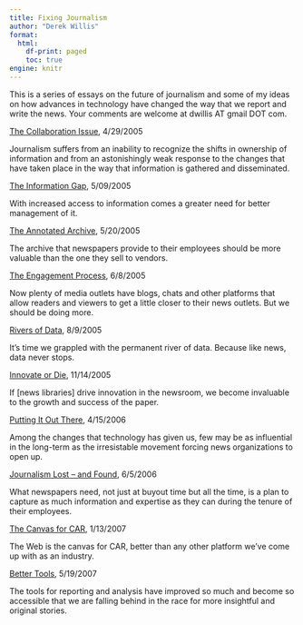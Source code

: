 ```yaml
---
title: Fixing Journalism
author: "Derek Willis"
format:
  html:
    df-print: paged
    toc: true
engine: knitr
---
```


This is a series of essays on the future of journalism and some of my ideas on how advances in technology have changed the way that we report and write the news. Your comments are welcome at dwillis AT gmail DOT com.

[The Collaboration Issue](the-collaboration-issue/), 4/29/2005

Journalism suffers from an inability to recognize the shifts in ownership of information and from an astonishingly weak response to the changes that have taken place in the way that information is gathered and disseminated.

[The Information Gap](the-information-gap/), 5/09/2005

With increased access to information comes a greater need for better management of it.

[The Annotated Archive](the-annotated-archive/), 5/20/2005

The archive that newspapers provide to their employees should be more valuable than the one they sell to vendors.

[The Engagement Process](the-engagement-process/), 6/8/2005

Now plenty of media outlets have blogs, chats and other platforms that allow readers and viewers to get a little closer to their news outlets. But we should be doing more.

[Rivers of Data](rivers-of-data/), 8/9/2005

It’s time we grappled with the permanent river of data. Because like news, data never stops.

[Innovate or Die](innovate-or-die/), 11/14/2005

If [news libraries] drive innovation in the newsroom, we become invaluable to the growth and success of the paper.

[Putting It Out There](putting-it-out-there/), 4/15/2006

Among the changes that technology has given us, few may be as influential in the long-term as the irresistable movement forcing news organizations to open up.

[Journalism Lost – and Found](journalism-lost-and-found/), 6/5/2006

What newspapers need, not just at buyout time but all the time, is a plan to capture as much information and expertise as they can during the tenure of their employees.

[The Canvas for CAR](http://thescoop.org/thefix/the-canvas-for-car/), 1/13/2007

The Web is the canvas for CAR, better than any other platform we’ve come up with as an industry.

[Better Tools](better-tools/), 5/19/2007

The tools for reporting and analysis have improved so much and become so accessible that we are falling behind in the race for more insightful and original stories.
